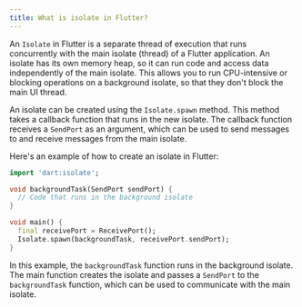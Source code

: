 ```yaml
---
title: What is isolate in Flutter?
---
```


An `Isolate` in Flutter is a separate thread of execution that runs concurrently with the main isolate (thread) of a Flutter application. An isolate has its own memory heap, so it can run code and access data independently of the main isolate. This allows you to run CPU-intensive or blocking operations on a background isolate, so that they don't block the main UI thread.

An isolate can be created using the `Isolate.spawn` method. This method takes a callback function that runs in the new isolate. The callback function receives a `SendPort` as an argument, which can be used to send messages to and receive messages from the main isolate.

Here's an example of how to create an isolate in Flutter:

```dart
import 'dart:isolate';

void backgroundTask(SendPort sendPort) {
  // Code that runs in the background isolate
}

void main() {
  final receivePort = ReceivePort();
  Isolate.spawn(backgroundTask, receivePort.sendPort);
}
```

In this example, the `backgroundTask` function runs in the background isolate. The main function creates the isolate and passes a `SendPort` to the `backgroundTask` function, which can be used to communicate with the main isolate.
